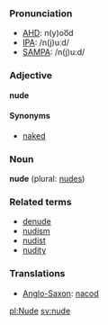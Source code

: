 ===Pronunciation===
*[[w:AHD|AHD]]: n(y)oo͞d
*[[w:IPA|IPA]]: /n(j)uːd/
*[[w:SAMPA|SAMPA]]: /n(j)u:d/

===Adjective===
'''nude'''

====Synonyms====
*[[naked]]

===Noun===
'''nude''' (plural: [[nudes]])

===Related terms===
*[[denude]]
*[[nudism]]
*[[nudist]]
*[[nudity]]

===Translations===
*[[Anglo-Saxon]]: [[nacod]]

[[pl:Nude]]
[[sv:nude]]